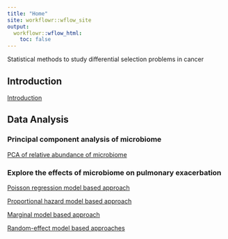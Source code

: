 ```yaml
---
title: "Home"
site: workflowr::wflow_site
output:
  workflowr::wflow_html:
    toc: false
---
```


Statistical methods to study differential selection problems in cancer

## Introduction
[Introduction](Introduction.html)


## Data Analysis

### Principal component analysis of microbiome

[PCA of relative abundance of microbiome](pca-of-relative-abundance-of-microbiome.html)

### Explore the effects of microbiome on pulmonary exacerbation

[Poisson regression model based approach](Poission-regression-model.html)

[Proportional hazard model based approach](survival-model.html)

[Marginal model based approach](marginal-model.html)

[Random-effect model based approaches](random-effect-model.html)


